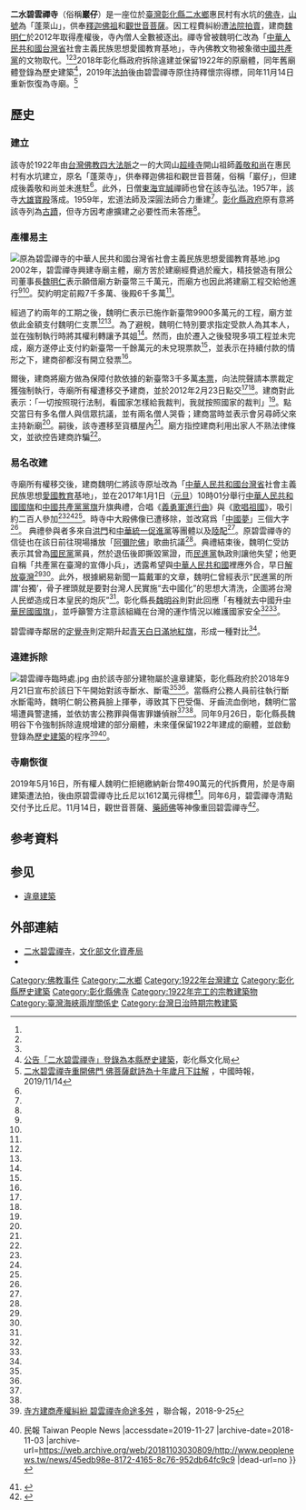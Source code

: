 {{Coord|23|48|53.9|N|120|37|25.5|E|display=title}}
{{東亞廟宇
| name = 二水碧雲禪寺
| img = 
| img_capt = 
| image_width = 250px
| location = {{TW}}[[彰化縣|彰化縣]][[二水鄉|二水鄉]]<br/>惠民村山腳路1段400巷36號<ref name="CRGIS"/><ref name="DDBC"/>
| god = [[觀世音菩薩|觀世音菩薩]]<ref name="CRGIS"/><ref name="DDBC"/>
| type = 民間[[佛教|佛教]]寺廟<ref name="CRGIS"/>
| struct = 
| open_year = 1922年（[[大正|大正]]11年，[[台灣日治時期|台灣日治時期]]）<ref name="DDBC"/>
| cere_date = 
}}
{{tw monument
|name=二水碧雲禪寺
|formername=
|image= 
|imagename=
|othername=巖仔
|formalname=
|level=彰化縣[[台灣歷史建築|歷史建築]]
|class=衙署
|time={{flagicon|Empire of Japan}} [[大正|大正]]11年（1922年）
|location={{ROC-TW}}<br>彰化縣二水鄉惠民村山腳路1段400巷36號
|open=
|cost=
|website=
|reg_url=https://nchdb.boch.gov.tw/embed/assets/overview/historicalBuilding/20181003000003
}}

'''二水碧雲禪寺'''（俗稱'''巖仔'''）是一座位於[[臺灣|臺灣]][[彰化縣|彰化縣]][[二水鄉|二水鄉]]惠民村有水坑的[[佛寺|佛寺]]，[[山號|山號]]為「蓬萊山」，供奉[[釋迦佛祖|釋迦佛祖]]和[[觀世音菩薩|觀世音菩薩]]。因工程費糾紛遭[[取消抵押品贖回權|法院拍賣]]，建商[[魏明仁|魏明仁]]於2012年取得產權後，寺內僧人全數被逐出。禪寺曾被魏明仁改為「[[台灣省_(中華人民共和國)|中華人民共和國台灣省]]社會主義民族思想愛國教育基地」，寺內佛教文物被象徵[[中國共產黨|中國共產黨]]的文物取代。<ref name="尹俊傑"/><ref name ="nytimes"/><ref name ="taiwannews"/>2018年彰化縣政府拆除違建並保留1922年的原廟體，同年舊廟體登錄為歷史建築<ref>[https://www.bocach.gov.tw/subject/main/index.asp?main_id=3857&act_id=23 公告「二水碧雲禪寺」登錄為本縣歷史建築]，彰化縣文化局</ref>，2019年[[法拍屋|法拍]]後由碧雲禪寺原住持釋懷宗得標，同年11月14日重新恢復為寺廟。<ref>[https://www.chinatimes.com/realtimenews/20191114005071-260405?chdtv 二水碧雲禪寺重開佛門 佛菩薩獻詩為十年歲月下註解] {{Wayback|url=https://www.chinatimes.com/realtimenews/20191114005071-260405?chdtv |date=20210130125842 }}，中國時報，2019/11/14</ref>

==歷史==
===建立===
該寺於1922年由[[台灣佛教四大法脈|台灣佛教四大法脈]]之一的大岡山[[超峰寺|超峰寺]]開山祖師[[周義敏|義敬和尚]]在惠民村有水坑建立，原名「蓬萊寺」，供奉釋迦佛祖和觀世音菩薩，俗稱「巖仔」，但建成後義敬和尚並未進駐<ref name="DDBC"/>。此外，日僧[[東海宜誠|東海宜誠]]禪師也曾在該寺弘法。1957年，該寺[[大雄寶殿|大雄寶殿]]落成。1959年，宏道法師及深圓法師合力重建<ref name="DDBC"/>。[[彰化縣政府|彰化縣政府]]原有意將該寺列為[[彰化縣文化資產|古蹟]]，但寺方因考慮擴建之必要性而未答應<ref name="thenewslens"/>。

===產權易主===
[[File:原為碧雲禪寺的中華人民共和國台灣省社會主義民族思想愛國教育基地.jpg|thumb]]
2002年，碧雲禪寺興建寺廟主體，廟方苦於建廟經費過於龐大，精技營造有限公司董事長[[魏明仁|魏明仁]]表示願借廟方新臺幣三千萬元，而廟方也因此將建廟工程交給他進行<ref name="thenewslens"/><ref name="LTN2010"/>。契約明定前殿7千多萬、後殿6千多萬<ref name="TVBS2010"/>。

經過了約兩年的工期之後，魏明仁表示已施作新臺幣9900多萬元的工程，廟方並依此金額支付魏明仁支票<ref name="LTN2010"/><ref name="thenewslens"/>。為了避稅，魏明仁特別要求指定受款人為其本人，並在強制執行時將其權利轉讓予其姐<ref name="thenewslens"/>。然而，由於遷入之後發現多項工程並未完成，廟方遂停止支付約新臺幣一千餘萬元的未兌現票款<ref name="LTN2010"/>，並表示在持續付款的情形之下，建商卻都沒有開立發票<ref name="TVBS2010"/>。

爾後，建商將廟方做為保障付款依據的新臺幣3千多萬[[本票|本票]]，向法院聲請本票裁定獲強制執行，寺廟所有權遭移交予建商，並於2012年2月23日點交<ref name="TVBS2010"/><ref name="CTS2012"/>。建商對此表示：「一切按照現行法制，看國家怎樣給我裁判，我就按照國家的裁判」<ref name="TVBS2010"/>。點交當日有多名僧人與信眾抗議，並有兩名僧人哭昏；建商當時並表示會另尋師父來主持新廟<ref name="CTS2012"/>。嗣後，該寺遷移至貨櫃屋內<ref name="CRGIS"/>。廟方指控建商利用出家人不熟法律條文，並欲控告建商詐騙<ref name="TVBS2010"/>。

===易名改建===
寺廟所有權移交後，建商魏明仁將該寺原址改為「[[中華人民共和國台灣省|中華人民共和國台灣省]]社會主義民族思想[[爱国主义教育|愛國教育]]基地」，並在2017年1月1日（[[元旦|元旦]]）10時01分舉行[[中華人民共和國國旗|中華人民共和國國旗]]和[[中國共產黨黨旗|中國共產黨黨旗]]升旗典禮，合唱《[[義勇軍進行曲|義勇軍進行曲]]》與《[[歌唱祖國|歌唱祖國]]》，吸引約二百人參加<ref name="UDN2017" /><ref name="thenewslens" /><ref name="SETN2017" />。時寺中大殿佛像已遭移除，並改寫爲「[[中國夢|中國夢]]」三個大字<ref name="LTN2017" />。 典禮參與者多來自[[洪門|洪門]]和[[中華統一促進黨|中華統一促進黨]]等團體以及[[大陸配偶_(台灣)|陸配]]<ref name="thenewslens" />。原碧雲禪寺的信徒也在該日前往現場播放「[[阿彌陀佛|阿彌陀佛]]」歌曲抗議<ref name="UDN2017" />。典禮結束後，魏明仁受訪表示其曾為[[中國國民黨|國民黨]]黨員，然於退伍後即撕毀黨證，而[[民進黨|民進黨]]執政則讓他失望；他更自稱「共產黨在臺灣的宣傳小兵」，透露希望與[[中華人民共和國|中華人民共和國]]裡應外合，早日[[解放台灣|解放臺灣]]<ref name="thenewslens"/><ref name="ETtoday2017"/>。此外，根據網易新聞一篇戴軍的文章，魏明仁曾經表示“民進黨的所謂‘台獨’，骨子裡頭就是要對台灣人民實施“去中國化”的思想大清洗，企圖將台灣人民塑造成日本皇民的炮灰”<ref name = "news163"/>。彰化縣長[[魏明谷|魏明谷]]則對此回應「有種就去中國升[[中華民國國旗|中華民國國旗]]」，並呼籲警方注意該組織在台灣的運作情況以維護國家安全<ref name="UDN2017" /><ref name="SETN2017" />。

碧雲禪寺鄰居的[[定覺寺|定覺寺]]則定期升起[[青天白日滿地紅旗|青天白日滿地紅旗]]，形成一種對比<ref name="顏宏駿" />。

===違建拆除===
[[File:碧雲禪寺臨時處.jpg|thumb]]
由於該寺部分建物屬於違章建築，彰化縣政府於2018年9月21日宣布於該日下午開始對該寺斷水、斷電<ref name="顏宏駿2018"/><ref name="張聰秋"/>。當縣府公務人員前往執行斷水斷電時，魏明仁朝公務員臉上揮拳，導致其下巴受傷、牙齒流血倒地，魏明仁當場遭員警逮捕，並依妨害公務罪與傷害罪嫌偵辦<ref name="吳哲豪"/><ref name="陳冠備"/>。同年9月26日，彰化縣長魏明谷下令強制拆除違規增建的部分廟體，未來僅保留1922年建成的廟體，並啟動登錄為[[台灣歷史建築|歷史建築]]的程序<ref>[https://udn.com/news/amp/story/7325/3386832 寺方建商產權糾紛 碧雲禪寺命途多舛] {{Wayback|url=https://udn.com/news/amp/story/7325/3386832 |date=20180926130727 }}，聯合報，2018-9-25</ref><ref>{{Cite web |url=https://www.peoplenews.tw/news/45edb98e-8172-4165-8c76-952db64fc9c9 |title=碧雲禪寺五星旗基地明開拆　1600坪都是違建 {{!}} 民報 Taiwan People News |accessdate=2019-11-27 |archive-date=2018-11-03 |archive-url=https://web.archive.org/web/20181103030809/http://www.peoplenews.tw/news/45edb98e-8172-4165-8c76-952db64fc9c9 |dead-url=no }}</ref>。

===寺廟恢復===
2019年5月16日，所有權人魏明仁拒絕繳納新台幣490萬元的代拆費用，於是寺廟建築遭法拍，後由原碧雲禪寺比丘尼以1612萬元得標<ref>{{Cite web |url=https://www.youtube.com/watch?v=ELLzWSn531I |title=「五星共產廟」1612萬拍出 原駐寺比丘尼買回 |accessdate=2019-11-22 |archive-date=2020-01-18 |archive-url=https://web.archive.org/web/20200118052545/https://www.youtube.com/watch?v=ELLzWSn531I |dead-url=no }}</ref>。同年6月，碧雲禪寺清點交付予比丘尼。11月14日，觀世音菩薩、[[藥師佛|藥師佛]]等神像重回碧雲禪寺<ref>{{Cite web |url=https://news.ltn.com.tw/news/life/paper/1332116 |title=擺脫「五星共產寺」污名 古寺重開佛門 |accessdate=2019-11-22 |archive-date=2019-11-15 |archive-url=https://web.archive.org/web/20191115170731/https://news.ltn.com.tw/news/life/paper/1332116 |dead-url=no }}</ref>。
{{clear}}

== 参考資料 ==
{{external media
| image1 = [https://static01.nyt.com/images/2018/06/28/world/00taiwantemple-dispatch1/merlin_137437173_83c52228-208a-47bc-9cdc-67786c70b462-master1050.jpg 碧雲禪寺正面照]：升有[[中華人民共和國國旗|中華人民共和國國旗]]、[[中國共產黨黨旗|中國共產黨黨旗]]以及[[中國人民解放軍軍旗|中國人民解放軍軍旗]]。
| image2 = [http://img.ltn.com.tw/Upload/liveNews/BigPic/600_2557994_3.jpg 碧雲禪寺土地使用概況]：分為違章建築（實質）、違章建築（程序）、歷史建築。
| image3 = [http://img.ltn.com.tw/Upload/liveNews/BigPic/600_2557965_1.jpg 碧雲禪寺歷史建築部分]：傳統[[巖仔|巖仔]]形式的佛寺。
| image4 = [https://static01.nyt.com/images/2018/06/28/world/00taiwantemple-dispatch4/merlin_137436921_9c89dc6a-7902-40c7-9b80-817c992ae9bd-master1050.jpg 碧雲禪寺內部展示（1）]：展示櫃內有[[朱德|朱德]]、[[毛澤東|毛澤東]]、[[周恩來|周恩來]]像，以及「[[為人民服務|為人民服務]]」橫幅。
| image5 = [http://img.ltn.com.tw/Upload/liveNews/BigPic/600_phpdcMBDO.jpg 碧雲禪寺內部展示（2）]：中為毛澤東像，一旁為中華人民共和國國旗與中國共產黨黨旗。
| image6 = [http://img.ltn.com.tw/Upload/liveNews/BigPic/600_php7fr5bN.jpg 碧雲禪寺內部展示（3）]：2樓的「毛主席紀念館」
| image7 = [http://crgis.rchss.sinica.edu.tw/temples/ChanghuaCounty/erhshui/0718010-BYCS/p1330753-890788fd.jpg/@@images/9118606c-d367-4611-bcd9-0bce14a98ba4.jpeg 碧雲禪寺臨時處內部]：位於一旁貨櫃屋內。
| image8 = [http://img.ltn.com.tw/Upload/liveNews/BigPic/600_2558154_1.jpg 碧雲禪寺空拍照]：台灣護樹團體聯盟攝。
}}
{{Reflist
|colwidth = 30em
|refs =
<ref name="顏宏駿">{{cite news|url=http://news.ltn.com.tw/news/life/breakingnews/2213667|title=八卦山兩岸國旗大戲！青天白日滿地紅旗vs五星旗|author=顏宏駿|language=zh-tw|publisher=自由時報|date=2017-10-05|accessdate=2017-10-30|archive-date=2021-02-08|archive-url=https://web.archive.org/web/20210208145458/https://news.ltn.com.tw/news/life/breakingnews/2213667|dead-url=no}}</ref>
<ref name="顏宏駿2018">{{cite news|title=「五星共產廟」挨轟彰化之恥 縣府硬起來斷水斷電|publisher=自由時報|author=顏宏駿|date=2018-09-21|accessdate=2018-09-21|url=http://news.ltn.com.tw/news/politics/breakingnews/2557706|archive-date=2020-05-27|archive-url=https://web.archive.org/web/20200527022541/https://news.ltn.com.tw/news/politics/breakingnews/2557706|dead-url=no}}</ref>
<ref name="張聰秋">{{cite news|title=「五星共產廟」今斷水斷電 彰化縣府祭鐵腕下週拆除|publisher=自由時報|author=張聰秋|date=2018-09-21|accessdate=2018-09-21|url=http://news.ltn.com.tw/news/politics/breakingnews/2557885|archive-date=2020-10-21|archive-url=https://web.archive.org/web/20201021001802/https://news.ltn.com.tw/news/politics/breakingnews/2557885|dead-url=no}}</ref>
<ref name="陳冠備">{{cite news|title=「五星共產廟」魏明仁打傷官員 進警局悠哉滑手機|publisher=自由時報|author=陳冠備|date=2018-09-21|accessdate=2018-09-21|url=http://news.ltn.com.tw/news/politics/breakingnews/2558474|archive-date=2021-01-25|archive-url=https://web.archive.org/web/20210125054451/https://news.ltn.com.tw/news/politics/breakingnews/2558474|dead-url=no}}</ref>
<ref name="吳哲豪">{{cite news|url=http://www.cna.com.tw/news/firstnews/201809210238-1.aspx?utm_source=cna.facebook&utm_medium=fanpage&utm_campaign=fbpost|title=碧雲禪寺遭斷水斷電 魏明仁朝官員揮拳被逮捕|publisher=中央通訊社|author=吳哲豪|date=2018-09-21|accessdate=2018-09-21|archive-date=2018-09-21|archive-url=https://web.archive.org/web/20180921153257/http://www.cna.com.tw/news/firstnews/201809210238-1.aspx?utm_source=cna.facebook&utm_medium=fanpage&utm_campaign=fbpost|dead-url=no}}</ref>
<ref name="LTN2010">{{cite news|title=搶廟產失利 碧雲禪寺住持控建商詐騙|publisher=自由時報|author=顏宏駿|date=2010-11-11|url=http://news.ltn.com.tw/news/society/paper/442837|accessdate=2017-01-08|language=zh-tw|archiveurl=https://web.archive.org/web/20170108011350/http://news.ltn.com.tw/news/society/paper/442837|archivedate=2017-01-08|deadurl=no}}</ref>
<ref name="CRGIS">{{cite web|url=http://crgis.rchss.sinica.edu.tw/temples/ChanghuaCounty/erhshui/0718010-BYCS|title=碧雲禪寺 - 文化資源地理資訊系統|publisher=[[中央研究院|中央研究院]]人社中心地理資訊科學研究專題中心|author=王之珩|date=2012-12-24|accessdate=2017-01-08|language=zh-tw|archiveurl=https://web.archive.org/web/20170108011821/http://crgis.rchss.sinica.edu.tw/temples/ChanghuaCounty/erhshui/0718010-BYCS|archivedate=2017-01-08|deadurl=no}}</ref>
<ref name="DDBC">{{cite web|url=http://buddhistinformatics.ddbc.edu.tw/taiwanbudgis/searchRes.php?id=530A20|title=寺院基本資料 - 碧雲禪寺|publisher=台灣佛寺時空平台|accessdate=2017-01-08|language=zh-tw|archiveurl=https://web.archive.org/web/20170108012802/http://buddhistinformatics.ddbc.edu.tw/taiwanbudgis/searchRes.php?id=530A20|archivedate=2017-01-08|deadurl=yes}}</ref>
<ref name="CTS2012">{{cite news|title=碧雲禪寺變建商的! 比丘尼哭癱|publisher=華視新聞|author=謝忠義|date=2012-02-23|url=http://news.cts.com.tw/cts/society/201202/201202230943313.html|language=zh-tw|accessdate=2017-01-08|archiveurl=https://web.archive.org/web/20140819045442/http://news.cts.com.tw/cts/society/201202/201202230943313.html|archivedate=2014-08-19|deadurl=no}}</ref>
<ref name="UDN2017">{{cite news|title=中共五星旗 元旦在彰化二水升起|publisher=聯合新聞網|author=林宛諭|date=2017-01-01|url=https://udn.com/news/story/6656/2204243|language=zh-tw|accessdate=2017-01-08|archiveurl=https://web.archive.org/web/20170103133405/https://udn.com/news/story/6656/2204243|archivedate=2017-01-03|deadurl=no}}</ref>
<ref name="thenewslens">{{cite news|title=【影音】彰化元旦上百人升起「五星旗」！ 他曾經是國民黨黨員|publisher=關鍵評論網|author=Yang|date=2017-01-02|url=https://www.thenewslens.com/article/58233|language=zh-tw|accessdate=2017-01-08|archiveurl=https://web.archive.org/web/20170103134732/https://www.thenewslens.com/article/58233|archivedate=2017-01-03|deadurl=no}}</ref>
<ref name="SETN2017">{{cite news|title=彰化升五星旗吸百餘人參加　縣長怒斥：認賊作父|publisher=三立新聞|date=2017-01-02|url=http://www.setn.com/News.aspx?NewsID=212523|language=zh-tw|accessdate=2017-01-08|archiveurl=https://web.archive.org/web/20170103134715/http://www.setn.com/News.aspx?NewsID=212523|archivedate=2017-01-03|deadurl=no}}</ref>
<ref name="TVBS2010">{{cite news|title=建商趕師父？！ 禪寺花錢改建竟淪拍賣|publisher=TVBS|author=張哲偉|date=2010-11-11|url=http://news.tvbs.com.tw/local/111882|language=zh-tw|accessdate=2017-01-08|archiveurl=https://web.archive.org/web/20170108020735/http://news.tvbs.com.tw/local/111882|archivedate=2017-01-08|deadurl=no}}</ref>
<ref name="ETtoday2017">{{cite news|title=彰化升五星旗受陸媒專訪　魏明仁：裡應外合，靜待王師駕臨 |publisher=ETtoday東森新聞 |date=2017-01-03 |url=http://www.ettoday.net/news/20170103/841868.htm |accessdate=2017-01-08 |language=zh-tw |archiveurl=https://web.archive.org/web/20170104202506/http://www.ettoday.net/news/20170103/841868.htm |archivedate=2017-01-04 |deadurl=no }}</ref>
<ref name="LTN2017">{{cite news|title=蘇煥智控魏明仁佔廟產 在禪寺升五星旗抗稅 |publisher=自由時報 |author1=王涵平 |author2=顏宏駿 |date=2017-01-02 |url=http://news.ltn.com.tw/news/society/paper/1067636 |accessdate=2017-01-08 |language=zh-tw |archiveurl=https://web.archive.org/web/20170102173133/http://news.ltn.com.tw/news/society/paper/1067636 |archivedate=2017-01-02 |deadurl=no }}</ref>
<ref name="尹俊傑">{{cite news|url=http://www.cna.com.tw/news/aipl/201809200015.aspx|title=彰化碧雲禪寺升五星旗 紐時關注中國影響力|publisher=中央通訊社|author=尹俊傑|date=2018-09-20|accessdate=2018-09-21|archive-date=2018-11-08|archive-url=https://web.archive.org/web/20181108065608/https://www.cna.com.tw/news/aipl/201809200015.aspx|dead-url=no}}</ref>
<ref name ="nytimes">{{cite news|url=https://www.nytimes.com/2018/09/19/world/asia/taiwan-china-reunification-buddhism.html?rref=collection%2Fspotlightcollection%2Fdispatches-international|title=Buddhist Temple, Now a Communist Shrine, Plants China’s Flag in Taiwan|publisher=The New York Times|date=2018-09-19|author=Amy Qin|archiveurl=https://web.archive.org/web/20180921055603/https://www.nytimes.com/2018/09/19/world/asia/taiwan-china-reunification-buddhism.html?rref=collection%2Fspotlightcollection%2Fdispatches-international|archivedate=2018-09-21|deadurl=no}}</ref>
<ref name ="taiwannews">{{cite web|url=https://www.taiwannews.com.tw/en/news/3396548|date=2 April 2018|first1=Duncan|last1=DeAeth|title=Buddhist temple in Taiwan defaced, turned into Chinese Communist Party shrine|publisher=Taiwan News|accessdate=4 April 2018|archive-date=2020-11-09|archive-url=https://web.archive.org/web/20201109025452/https://www.taiwannews.com.tw/en/news/3396548|dead-url=no}}</ref>
<ref name = "news163">{{cite news|url=http://news.163.com/17/0103/10/C9RM7G7K000187VG.html|title=戴军：新年台湾升起五星红旗，羞红蔡英文的脸|date=|work=网易新闻|accessdate=2016-01-08|language=zh-cn|archive-url=https://web.archive.org/web/20170109022012/http://news.163.com/17/0103/10/C9RM7G7K000187VG.html|archive-date=2017-01-09|dead-url=yes}}</ref>
}}

== 参见 ==
*[[違章建築|違章建築]]

== 外部連結 ==
*[https://nchdb.boch.gov.tw/embed/assets/overview/historicalBuilding/20181003000003 二水碧雲禪寺]，[[文化部文化資產局|文化部文化資產局]]
*{{YouTube|SlTSwc3jvTs|link=no|碧雲禪寺違建拆除縮時攝影|h=小時數}}

[[Category:佛教事件|Category:佛教事件]]
[[Category:二水鄉|Category:二水鄉]]
[[Category:1922年台灣建立|Category:1922年台灣建立]]
[[Category:彰化縣歷史建築|Category:彰化縣歷史建築]]
[[Category:彰化縣佛寺|Category:彰化縣佛寺]]
[[Category:1922年完工的宗教建築物|Category:1922年完工的宗教建築物]]
[[Category:臺灣海峽兩岸關係史|Category:臺灣海峽兩岸關係史]]
[[Category:台灣日治時期宗教建築|Category:台灣日治時期宗教建築]]